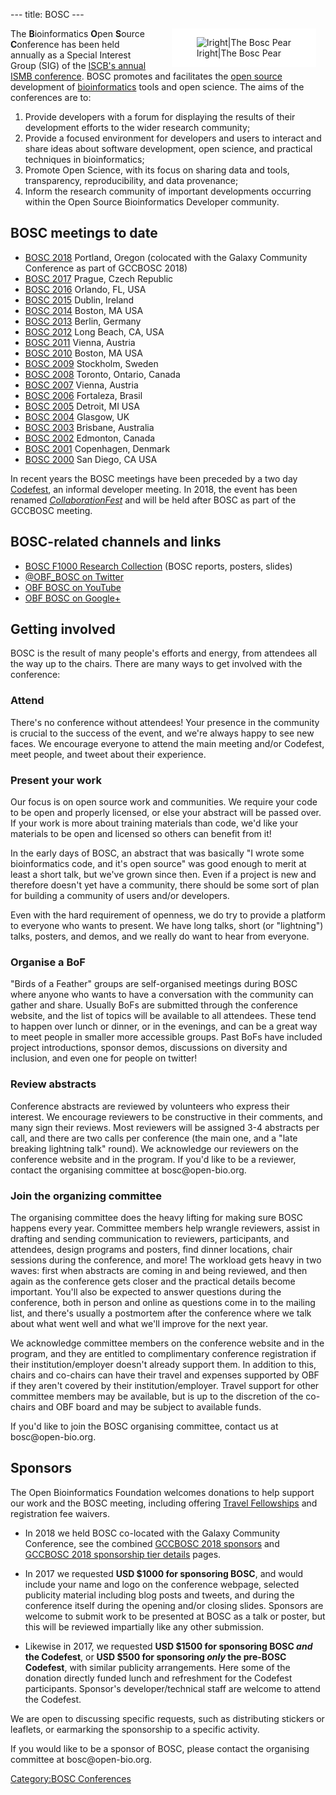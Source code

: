 ---
title: BOSC
---

<div style="float:right; maxwidth: 180px; margin-left:25px; margin-right:15px; background-color: #FFFFFF">[[Image:Pear.png|lright|The Bosc Pear]]</div>
The '''B'''ioinformatics '''O'''pen '''S'''ource '''C'''onference has been held annually as a Special Interest Group (SIG) of the [http://www.iscb.org/ ISCB's annual ISMB conference]. BOSC promotes and facilitates the [[wp:open source|open source]] development of [[wp:bioinformatics|bioinformatics]] tools and open science.  The aims of the conferences are to: 
# Provide developers with a forum for displaying the results of their development efforts to the wider research community; 
# Provide a focused environment for developers and users to interact and share ideas about software development, open science, and practical techniques in bioinformatics; 
# Promote Open Science, with its focus on sharing data and tools, transparency, reproducibility, and data provenance;
# Inform the research community of important developments occurring within the Open Source Bioinformatics Developer community.

== BOSC meetings to date ==

* [[BOSC 2018]] Portland, Oregon (colocated with the Galaxy Community Conference as part of GCCBOSC 2018)
* [[BOSC 2017]] Prague, Czech Republic
* [[BOSC 2016]] Orlando, FL, USA
* [[BOSC 2015]] Dublin, Ireland
* [[BOSC 2014]] Boston, MA USA
* [[BOSC 2013]] Berlin, Germany
* [[BOSC 2012]] Long Beach, CA, USA
* [[BOSC 2011]] Vienna, Austria
* [[BOSC 2010]] Boston, MA USA
* [[BOSC 2009]] Stockholm, Sweden
* [[BOSC 2008]] Toronto, Ontario, Canada
* [[BOSC 2007]] Vienna, Austria
* [[BOSC 2006]] Fortaleza, Brasil
* [[BOSC 2005]] Detroit, MI USA
* [[BOSC 2004]] Glasgow, UK
* [[BOSC 2003]] Brisbane, Australia
* [[BOSC 2002]] Edmonton, Canada
* [[BOSC 2001]] Copenhagen, Denmark
* [[BOSC 2000]] San Diego, CA USA

In recent years the BOSC meetings have been preceded by a two day [[Codefest]], an informal developer meeting.  In 2018, the event has been renamed ''[https://galaxyproject.org/events/gccbosc2018/collaboration/ CollaborationFest]'' and will be held after BOSC as part of the GCCBOSC meeting.

== BOSC-related channels and links ==

* [http://f1000research.com/collections/BOSC BOSC F1000 Research Collection] (BOSC reports, posters, slides)
* [http://twitter.com/OBF_BOSC/ @OBF_BOSC on Twitter]
* [http://youtube.com/c/OBFBOSC OBF BOSC on YouTube]
* [http://google.com/+OBFBOSC OBF BOSC on Google+]

== Getting involved ==

BOSC is the result of many people's efforts and energy, from attendees all the way up to the chairs. There are many ways to get involved with the conference: 

=== Attend ===

There's no conference without attendees! Your presence in the community is crucial to the success of the event, and we're always happy to see new faces. We encourage everyone to attend the main meeting and/or Codefest, meet people, and tweet about their experience.

=== Present your work ===

Our focus is on open source work and communities. We require your code to be open and properly licensed, or else your abstract will be passed over. If your work is more about training materials than code, we'd like your materials to be open and licensed so others can benefit from it! 

In the early days of BOSC, an abstract that was basically "I wrote some bioinformatics code, and it's open source" was good enough to merit at least a short talk, but we've grown since then. Even if a project is new and therefore doesn't yet have a community, there should be some sort of plan for building a community of users and/or developers.

Even with the hard requirement of openness, we do try to provide a platform to everyone who wants to present. We have long talks, short (or "lightning") talks, posters, and demos, and we really do want to hear from everyone.

=== Organise a BoF===

"Birds of a Feather" groups are self-organised meetings during BOSC where anyone who wants to have a conversation with the community can gather and share. Usually BoFs are submitted through the conference website, and the list of topics will be available to all attendees. These tend to happen over lunch or dinner, or in the evenings, and can be a great way to meet people in smaller more accessible groups. Past BoFs have included project introductions, sponsor demos, discussions on diversity and inclusion, and even one for people on twitter!

=== Review abstracts ===

Conference abstracts are reviewed by volunteers who express their interest. We encourage reviewers to be constructive in their comments, and many sign their reviews. Most reviewers will be assigned 3-4 abstracts per call, and there are two calls per conference (the main one, and a "late breaking lightning talk" round). We acknowledge our reviewers on the conference website and in the program. If you'd like to be a reviewer, contact the organising committee at bosc@open-bio.org. 

=== Join the organizing committee ===

The organising committee does the heavy lifting for making sure BOSC happens every year. Committee members help wrangle reviewers, assist in drafting and sending communication to reviewers, participants, and attendees, design programs and posters, find dinner locations, chair sessions during the conference, and more! The workload gets heavy in two waves: first when abstracts are coming in and being reviewed, and then again as the conference gets closer and the practical details become important. You'll also be expected to answer questions during the conference, both in person and online as questions come in to the mailing list, and there's usually a postmortem after the conference where we talk about what went well and what we'll improve for the next year. 

We acknowledge committee members on the conference website and in the program, and they are entitled to complimentary conference registration if their institution/employer doesn't already support them. In addition to this, chairs and co-chairs can have their travel and expenses supported by OBF if they aren't covered by their institution/employer. Travel support for other committee members may be available, but is up to the discretion of the co-chairs and OBF board and may be subject to available funds. 

If you'd like to join the BOSC organising committee, contact us at bosc@open-bio.org.

== Sponsors ==

The Open Bioinformatics Foundation welcomes donations to help support our work and the BOSC meeting, including offering [https://github.com/OBF/obf-docs/blob/master/Travel_fellowships.md Travel Fellowships] and registration fee waivers.

* In 2018 we held BOSC co-located with the Galaxy Community Conference, see the combined [https://gccbosc2018.sched.com/directory/sponsors GCCBOSC 2018 sponsors] and [https://galaxyproject.org/events/gccbosc2018/sponsors/ GCCBOSC 2018 sponsorship tier details] pages.

* In 2017 we requested '''USD $1000 for sponsoring BOSC''', and would include your name and logo on the conference webpage, selected publicity material including blog posts and tweets, and during the conference itself during the opening and/or closing slides. Sponsors are welcome to submit work to be presented at BOSC as a talk or poster, but this will be reviewed impartially like any other submission.

* Likewise in 2017, we requested '''USD $1500 for sponsoring BOSC ''and'' the Codefest''', or '''USD $500 for sponsoring ''only'' the pre-BOSC Codefest''', with similar publicity arrangements. Here some of the donation directly funded lunch and refreshment for the Codefest participants. Sponsor's developer/technical staff are welcome to attend the Codefest.

We are open to discussing specific requests, such as distributing stickers or leaflets, or earmarking the sponsorship to a specific activity.

If you would like to be a sponsor of BOSC, please contact the organising committee at bosc@open-bio.org.

[[Category:BOSC Conferences]]